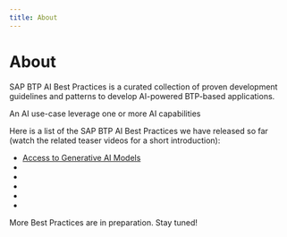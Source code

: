 ```yaml
---
title: About
---
```


# About

SAP BTP AI Best Practices is a curated collection of proven development guidelines and patterns to develop AI-powered BTP-based applications.

An AI use-case leverage one or more AI capabilities

Here is a list of the SAP BTP AI Best Practices we have released so far (watch the related teaser videos for a short introduction):
- [Access to Generative AI Models](/docs/technical-view/generative-ai/plain/access-to-generative-ai-models)
-
-
-
-
-

More Best Practices are in preparation. Stay tuned!
